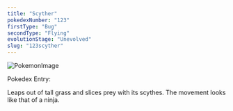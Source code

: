 ```yaml
---
title: "Scyther"
pokedexNumber: "123"
firstType: "Bug"
secondType: "Flying"
evolutionStage: "Unevolved"
slug: "123scyther"
---
```


![PokemonImage](https://archives.bulbagarden.net/media/upload/thumb/8/81/0123Scyther.png/140px-0123Scyther.png)

Pokedex Entry:

Leaps out of tall grass and slices prey with its scythes. The movement looks like that of a ninja.

